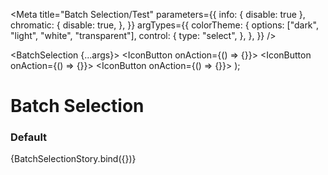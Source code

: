 

<Meta
  title="Batch Selection/Test"
  parameters={{
    info: { disable: true },
    chromatic: {
      disable: true,
    },
  }}
  argTypes={{
    colorTheme: {
      options: ["dark", "light", "white", "transparent"],
      control: {
        type: "select",
      },
    },
  }}
/>

  <BatchSelection {...args}>
    <IconButton onAction={() => {}}>
      <Icon type="csv" />
    </IconButton>
    <IconButton onAction={() => {}}>
      <Icon type="bin" />
    </IconButton>
    <IconButton onAction={() => {}}>
      <Icon type="pdf" />
    </IconButton>
  </BatchSelection>
);

# Batch Selection

### Default

<Canvas>
  <Story
    name="default"
    args={{
      disabled: false,
      hidden: false,
      selectedCount: 0,
      colorTheme: "transparent",
    }}
  >
    {BatchSelectionStory.bind({})}
  </Story>
</Canvas>
